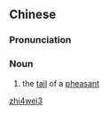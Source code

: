 ==Chinese==
{{zh-forms}}

===Pronunciation===
{{zh-pron
|m=zhìwěi
|cat=n
}}

===Noun===
{{zh-noun}}

# {{lb|zh|archaic}} the [[tail]] of a [[pheasant]]

[[Category:Mandarin archaic terms|zhi4wei3]]